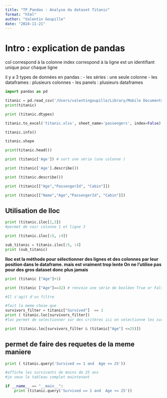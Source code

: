 ```yaml
---
title: "TP_Pandas : Analyse du dataset Titanic"
format: "html"
author: "Valentin Goupille"
date: "2024-11-21"
---
```

# Intro : explication de pandas 
col correspond à la colonne
index correspond à la ligne est un identifiant unique pour chaque ligne

il y a 3 types de données en pandas : 
    - les séries : une seule colonne
    - les dataframes : plusieurs colonnes
    - les panels : plusieurs dataframes

```python
import pandas as pd
```


```python
titanic = pd.read_csv('/Users/valentingoupille/Library/Mobile Documents/com~apple~CloudDocs/University/Master_Bioinfo/PYT/PLS2/TP_01/TP_02/data/titanic.csv')
print(titanic)
```

```python
print (titanic.dtypes)
```

```python
titanic.to_excel('titanic.xlsx', sheet_name='passengers', index=False)
```


```python
titanic.info()
```


```python
titanic.shape
```


```python
print(titanic.head())
```


```python
print (titanic['Age']) # sort une série (une colonne )
```


```python
print (titanic['Age'].describe())
```


```python
print (titanic.describe())
```


```python
print (titanic[["Age","PassengerId", "Cabin"]])

```


```python
print (titanic[["Name","Age","PassengerId", "Cabin"]])

```

## Utilisation de Iloc 
```python
print (titanic.iloc[1,3])
#permet de voir colonne 1 et ligne 3

print (titanic.iloc[:5, :4])

sub_titanic = titanic.iloc[:5, :4]
print (sub_titanic)
```

**Iloc est la méthode pour sélectionner des lignes et des colonnes par leur position dans le dataframe.
mais est vraiment trop lente 
On ne l'utilise pas pour des gros dataset donc plus jamais **


```python
print (titanic ["Age"]+1)
```


```python
print (titanic ["Age"]==32) # renvoie une série de booléen True or False 

#Il s'agit d'un filtre 

#fait la meme chose que
survivors_filter = titanic["Survived"]  == 1
print ( titanic.loc[survivors_filter]) 
#loc permet de selectionner sur des critères ici on selectionne les survivants (Survived == 1)
```


```python
print (titanic.loc[survivors_filter & (titanic["Age"] <=25)])
```


## permet de faire des requetes  de la meme maniere


```python
print ( titanic.query('Survived == 1 and  Age <= 25'))

#affiche les survivants de moins de 25 ans
#je veux le tableau complet maintenant 

```

```python
if __name__ == "__main__":
    print (titanic.query('Survived == 1 and  Age <= 25'))
```